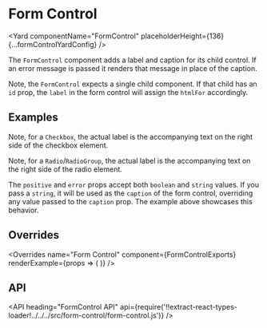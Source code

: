 <!--
Copyright (c) 2018-2019 Uber Technologies, Inc.

This source code is licensed under the MIT license found in the
LICENSE file in the root directory of this source tree.
-->






# Form Control

<Yard
  componentName="FormControl"
  placeholderHeight={136}
  {...formControlYardConfig}
/>

The `FormControl` component adds a label and caption for its child control.
If an error message is passed it renders that message in place of the caption.

Note, the `FormControl` expects a single child component.
If that child has an `id` prop, the `label` in the form control will assign the `htmlFor` accordingly.

## Examples

<Example title="Input" path="form-control/input.js">
  <InputExample />
</Example>

<Example title="Textarea" path="form-control/textarea.js">
  <TextareaExample />
</Example>

<Example title="Checkbox" path="form-control/checkbox.js">
  <CheckboxExample />
</Example>

Note, for a `Checkbox`, the actual label is the accompanying text on the right side of the checkbox element.

<Example title="RadioGroup" path="form-control/radio-group.js">
  <RadioGroupExample />
</Example>

Note, for a `Radio`/`RadioGroup`, the actual label is the accompanying text on the right side of the radio element.

<Example title="Select" path="form-control/select.js">
  <SelectExample />
</Example>

<Example title="States" path="form-control/kinds.js">
  <Kinds />
</Example>

The `positive` and `error` props accept both `boolean` and `string` values.
If you pass a `string`, it will be used as the `caption` of the form control, overriding any value passed to the `caption` prop.
The example above showcases this behavior.

## Overrides

<Overrides
  name="Form Control"
  component={FormControlExports}
  renderExample={props => (
    <FormControl
      label="Input label"
      caption="Input caption"
      overrides={props.overrides}
    >
      <StatefulInput />
    </FormControl>
  )}
/>

## API

<API
  heading="FormControl API"
  api={require('!!extract-react-types-loader!../../../src/form-control/form-control.js')}
/>

<Exports
  component={FormControlExports}
  title="Form Control exports"
  path="baseui/form-control"
/>
